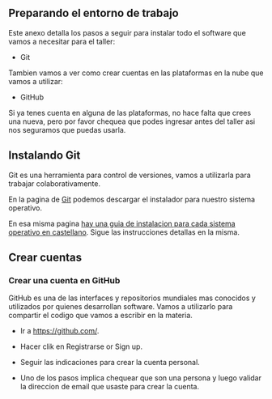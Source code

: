 ## Preparando el entorno de trabajo {.appendix}

Este anexo detalla los pasos a seguir para instalar todo el software que vamos a necesitar para el taller:

- Git

Tambien vamos a ver como crear cuentas en las plataformas en la nube que vamos a utilizar:

- GitHub


::: importante
Si ya tenes cuenta en alguna de las plataformas, no hace falta que crees una nueva, pero por favor chequea que podes ingresar antes del taller asi nos seguramos que puedas usarla. 
:::

## Instalando Git {-}

Git es una herramienta para control de versiones, vamos a utilizarla para trabajar colaborativamente.  

En la pagina de [Git](https://git-scm.com/) podemos descargar el instalador para nuestro sistema operativo.

En esa misma pagina [hay una guia de instalacion para cada sistema operativo en castellano](https://git-scm.com/book/es/v2/Inicio---Sobre-el-Control-de-Versiones-Instalación-de-Git).  Sigue las instrucciones detallas en la misma.  


## Crear cuentas {-}

### Crear una cuenta en GitHub {-}

GitHub es una de las interfaces y repositorios mundiales mas conocidos y utilizados por quienes desarrollan software.  Vamos a utilizarlo para compartir el codigo que vamos a escribir en la materia.

- Ir a <https://github.com/>.

- Hacer clik en Registrarse or Sign up.

- Seguir las indicaciones para crear la cuenta personal.

- Uno de los pasos implica chequear que son una persona y luego validar la direccion de email que usaste para crear la cuenta. 

